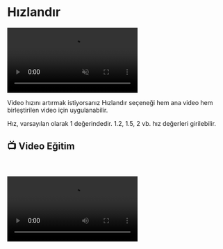 # Hızlandır

<video autoPlay muted loop controls>
  <source src="https://forum.ve3.plus/assets/files/2024-04-28/docs-turkce/hizlandir.mp4" type="video/mp4" />
  Your browser does not support the video tag.
</video>



Video hızını artırmak istiyorsanız Hızlandır seçeneği hem ana video hem birleştirilen video için uygulanabilir.


Hız, varsayılan olarak 1 değerindedir. 1.2, 1.5, 2 vb. hız değerleri girilebilir.


## 📺 Video Eğitim

    

<video controls>
  <source src="https://forum.ve3.plus/assets/files/2024-04-28/docs-turkce-egitimler/ayarlar-hizlandir.mp4" type="video/mp4" />
  Your browser does not support the video tag.
</video>
